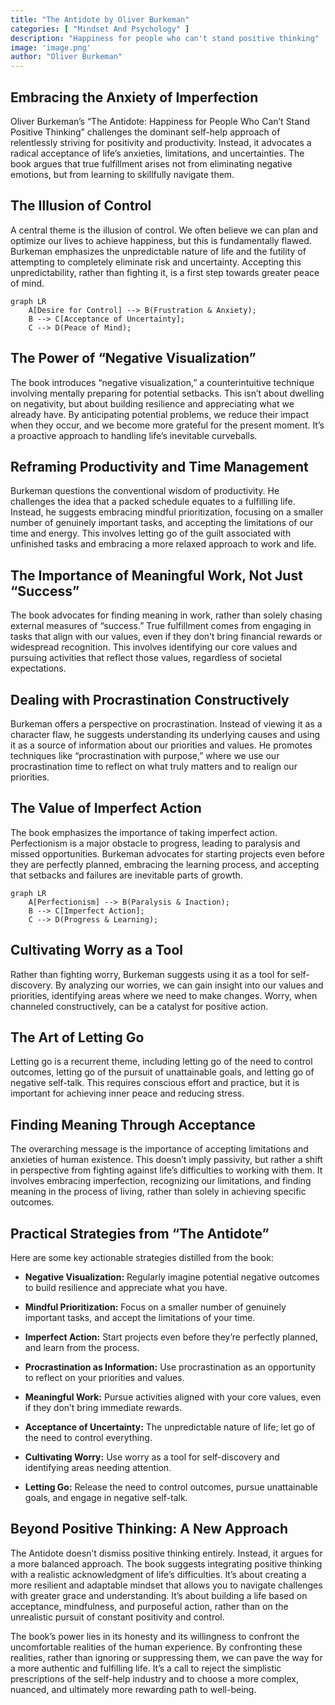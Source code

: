 ```yaml
---
title: "The Antidote by Oliver Burkeman"
categories: [ "Mindset And Psychology" ]
description: "Happiness for people who can't stand positive thinking"
image: 'image.png'
author: "Oliver Burkeman"
---
```

## Embracing the Anxiety of Imperfection

Oliver Burkeman's "The Antidote: Happiness for People Who Can't Stand Positive Thinking" challenges the dominant self-help approach of relentlessly striving for positivity and productivity. Instead, it advocates a radical acceptance of life's anxieties, limitations, and uncertainties. The book argues that true fulfillment arises not from eliminating negative emotions, but from learning to skillfully navigate them.

## The Illusion of Control

A central theme is the illusion of control. We often believe we can plan and optimize our lives to achieve happiness, but this is fundamentally flawed. Burkeman emphasizes the unpredictable nature of life and the futility of attempting to completely eliminate risk and uncertainty. Accepting this unpredictability, rather than fighting it, is a first step towards greater peace of mind.

```mermaid
graph LR
    A[Desire for Control] --> B(Frustration & Anxiety);
    B --> C[Acceptance of Uncertainty];
    C --> D(Peace of Mind);
```

##  The Power of "Negative Visualization"

The book introduces "negative visualization," a counterintuitive technique involving mentally preparing for potential setbacks.  This isn't about dwelling on negativity, but about building resilience and appreciating what we already have.  By anticipating potential problems, we reduce their impact when they occur, and we become more grateful for the present moment.  It's a proactive approach to handling life's inevitable curveballs.

##  Reframing Productivity and Time Management

Burkeman questions the conventional wisdom of productivity. He challenges the idea that a packed schedule equates to a fulfilling life. Instead, he suggests embracing mindful prioritization, focusing on a smaller number of genuinely important tasks, and accepting the limitations of our time and energy. This involves letting go of the guilt associated with unfinished tasks and embracing a more relaxed approach to work and life.

##  The Importance of Meaningful Work, Not Just "Success"

The book advocates for finding meaning in work, rather than solely chasing external measures of "success." True fulfillment comes from engaging in tasks that align with our values, even if they don't bring financial rewards or widespread recognition. This involves identifying our core values and pursuing activities that reflect those values, regardless of societal expectations.

##  Dealing with Procrastination Constructively

Burkeman offers a perspective on procrastination. Instead of viewing it as a character flaw, he suggests understanding its underlying causes and using it as a source of information about our priorities and values. He promotes techniques like "procrastination with purpose," where we use our procrastination time to reflect on what truly matters and to realign our priorities.

##  The Value of Imperfect Action

The book emphasizes the importance of taking imperfect action.  Perfectionism is a major obstacle to progress, leading to paralysis and missed opportunities.  Burkeman advocates for starting projects even before they are perfectly planned, embracing the learning process, and accepting that setbacks and failures are inevitable parts of growth.

```mermaid
graph LR
    A[Perfectionism] --> B(Paralysis & Inaction);
    B --> C[Imperfect Action];
    C --> D(Progress & Learning);
```

##  Cultivating Worry as a Tool

Rather than fighting worry, Burkeman suggests using it as a tool for self-discovery.  By analyzing our worries, we can gain insight into our values and priorities, identifying areas where we need to make changes. Worry, when channeled constructively, can be a catalyst for positive action.

##  The Art of Letting Go

Letting go is a recurrent theme, including letting go of the need to control outcomes, letting go of the pursuit of unattainable goals, and letting go of negative self-talk. This requires conscious effort and practice, but it is important for achieving inner peace and reducing stress.


##  Finding Meaning Through Acceptance

The overarching message is the importance of accepting limitations and anxieties of human existence. This doesn't imply passivity, but rather a shift in perspective from fighting against life's difficulties to working with them. It involves embracing imperfection, recognizing our limitations, and finding meaning in the process of living, rather than solely in achieving specific outcomes.

##  Practical Strategies from "The Antidote"

Here are some key actionable strategies distilled from the book:

* **Negative Visualization:** Regularly imagine potential negative outcomes to build resilience and appreciate what you have.

* **Mindful Prioritization:** Focus on a smaller number of genuinely important tasks, and accept the limitations of your time.

* **Imperfect Action:** Start projects even before they're perfectly planned, and learn from the process.

* **Procrastination as Information:** Use procrastination as an opportunity to reflect on your priorities and values.

* **Meaningful Work:** Pursue activities aligned with your core values, even if they don't bring immediate rewards.

* **Acceptance of Uncertainty:** The unpredictable nature of life; let go of the need to control everything.

* **Cultivating Worry:** Use worry as a tool for self-discovery and identifying areas needing attention.

* **Letting Go:** Release the need to control outcomes, pursue unattainable goals, and engage in negative self-talk.

## Beyond Positive Thinking: A New Approach

The Antidote doesn't dismiss positive thinking entirely. Instead, it argues for a more balanced approach. The book suggests integrating positive thinking with a realistic acknowledgment of life's difficulties. It's about creating a more resilient and adaptable mindset that allows you to navigate challenges with greater grace and understanding. It's about building a life based on acceptance, mindfulness, and purposeful action, rather than on the unrealistic pursuit of constant positivity and control.

The book's power lies in its honesty and its willingness to confront the uncomfortable realities of the human experience. By confronting these realities, rather than ignoring or suppressing them, we can pave the way for a more authentic and fulfilling life. It's a call to reject the simplistic prescriptions of the self-help industry and to choose a more complex, nuanced, and ultimately more rewarding path to well-being.

